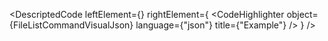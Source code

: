 
<DescriptedCode
  leftElement={<FileListCommandDesc />}
  rightElement={
    <CodeHighlighter
      object={FileListCommandVisualJson}
      language={"json"}
      title={"Example"}
    />
  }
/>
